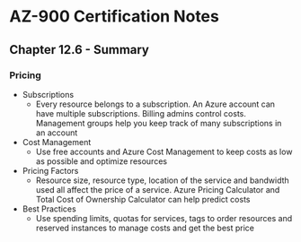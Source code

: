 # AZ-900 Certification Notes
## Chapter 12.6 - Summary

### Pricing
* Subscriptions
	* Every resource belongs to a subscription. An Azure account can have multiple subscriptions. Billing admins control costs. Management groups help you keep track of many subscriptions in an account
* Cost Management
	* Use free accounts and Azure Cost Management to keep costs as low as possible and optimize resources
* Pricing Factors
	* Resource size, resource type, location of the service and bandwidth used all affect the price of a service. Azure Pricing Calculator and Total Cost of Ownership Calculator can help predict costs
* Best Practices
	* Use spending limits, quotas for services, tags to order resources and reserved instances to manage costs and get the best price